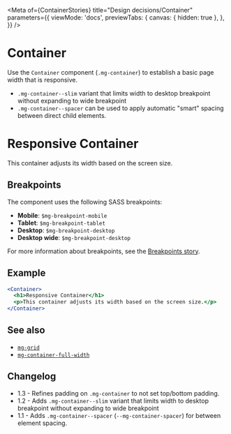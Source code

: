 
<Meta
  of={ContainerStories}
  title="Design decisions/Container"
  parameters={{
    viewMode: 'docs',
    previewTabs: {
      canvas: { hidden: true },
    },
  }}
/>

# Container

Use the `Container` component (`.mg-container`) to establish a basic page width that is responsive.

- `.mg-container--slim` variant that limits width to desktop breakpoint without expanding to wide breakpoint
- `.mg-container--spacer` can be used to apply automatic "smart" spacing between direct child elements.

<Canvas>
  <Story name="Default">
    <Container className="mg-container--spacer">
      <h1>Responsive Container</h1>
      <p>This container adjusts its width based on the screen size.</p>
    </Container>
  </Story>
</Canvas>

## Breakpoints

The component uses the following SASS breakpoints:

- **Mobile**: `$mg-breakpoint-mobile`
- **Tablet**: `$mg-breakpoint-tablet`
- **Desktop**: `$mg-breakpoint-desktop`
- **Desktop wide**: `$mg-breakpoint-desktop`

For more information about breakpoints, see the [Breakpoints story](?path=/docs/design-decisions-breakpoint--docs).

## Example

```jsx
<Container>
  <h1>Responsive Container</h1>
  <p>This container adjusts its width based on the screen size.</p>
</Container>
```

## See also

- [`mg-grid`](?path=/docs/design-decisions-grid--docs)
- [`mg-container-full-width`](?path=/docs/components-fullwidth--docs)

## Changelog

- 1.3 - Refines padding on `.mg-container` to not set top/bottom padding.
- 1.2 - Adds `.mg-container--slim` variant that limits width to desktop breakpoint without expanding to wide breakpoint
- 1.1 - Adds `.mg-container--spacer` (`--mg-container-spacer`) for between element spacing.
